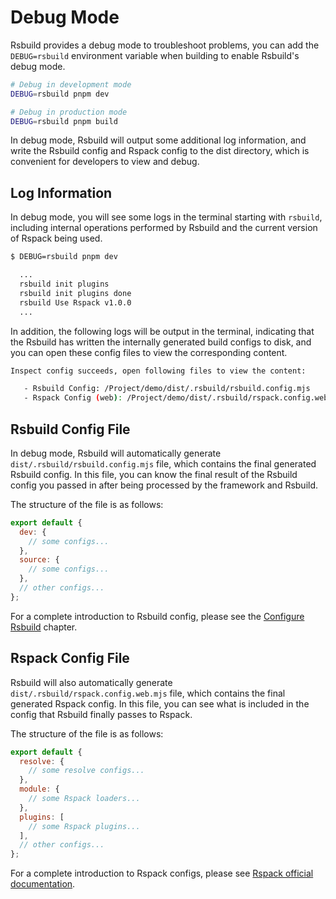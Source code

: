 # Debug Mode

Rsbuild provides a debug mode to troubleshoot problems, you can add the `DEBUG=rsbuild` environment variable when building to enable Rsbuild's debug mode.

```bash
# Debug in development mode
DEBUG=rsbuild pnpm dev

# Debug in production mode
DEBUG=rsbuild pnpm build
```

In debug mode, Rsbuild will output some additional log information, and write the Rsbuild config and Rspack config to the dist directory, which is convenient for developers to view and debug.

## Log Information

In debug mode, you will see some logs in the terminal starting with `rsbuild`, including internal operations performed by Rsbuild and the current version of Rspack being used.

```bash
$ DEBUG=rsbuild pnpm dev

  ...
  rsbuild init plugins
  rsbuild init plugins done
  rsbuild Use Rspack v1.0.0
  ...
```

In addition, the following logs will be output in the terminal, indicating that the Rsbuild has written the internally generated build configs to disk, and you can open these config files to view the corresponding content.

```bash
Inspect config succeeds, open following files to view the content:

   - Rsbuild Config: /Project/demo/dist/.rsbuild/rsbuild.config.mjs
   - Rspack Config (web): /Project/demo/dist/.rsbuild/rspack.config.web.mjs
```

## Rsbuild Config File

In debug mode, Rsbuild will automatically generate `dist/.rsbuild/rsbuild.config.mjs` file, which contains the final generated Rsbuild config. In this file, you can know the final result of the Rsbuild config you passed in after being processed by the framework and Rsbuild.

The structure of the file is as follows:

```js title="rsbuild.config.mjs"
export default {
  dev: {
    // some configs...
  },
  source: {
    // some configs...
  },
  // other configs...
};
```

For a complete introduction to Rsbuild config, please see the [Configure Rsbuild](/guide/basic/configure-rsbuild) chapter.

## Rspack Config File

Rsbuild will also automatically generate `dist/.rsbuild/rspack.config.web.mjs` file, which contains the final generated Rspack config. In this file, you can see what is included in the config that Rsbuild finally passes to Rspack.

The structure of the file is as follows:

```js title="rspack.config.web.mjs"
export default {
  resolve: {
    // some resolve configs...
  },
  module: {
    // some Rspack loaders...
  },
  plugins: [
    // some Rspack plugins...
  ],
  // other configs...
};
```

For a complete introduction to Rspack configs, please see [Rspack official documentation](https://rspack.dev/config/).
